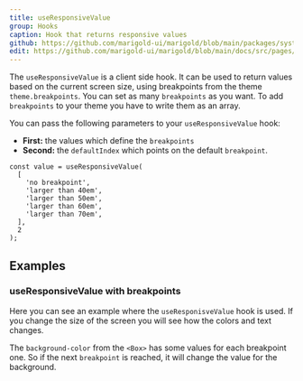 ```yaml
---
title: useResponsiveValue
group: Hooks
caption: Hook that returns responsive values
github: https://github.com/marigold-ui/marigold/blob/main/packages/system/src/hooks/useResponsiveValue.ts
edit: https://github.com/marigold-ui/marigold/blob/main/docs/src/pages/components/useResponsiveValue.mdx
---
```


The `useResponsiveValue` is a client side hook. It can be used to return values based on the current screen size, using breakpoints from the theme `theme.breakpoints`.
You can set as many `breakpoints` as you want.
To add `breakpoints` to your theme you have to write them as an array.

You can pass the following parameters to your `useResponsiveValue` hook:

- **First:** the values which define the `breakpoints`
- **Second:** the `defaultIndex` which points on the default `breakpoint`.

```tsx
const value = useResponsiveValue(
  [
    'no breakpoint',
    'larger than 40em',
    'larger than 50em',
    'larger than 60em',
    'larger than 70em',
  ],
  2
);
```

## Examples

### useResponsiveValue with breakpoints

Here you can see an example where the `useResponisveValue` hook is used. If you change the size of the screen you will see how the colors and text changes.

The `background-color` from the `<Box>` has some values for each breakpoint one. So if the next `breakpoint` is reached, it will change the value for the background.

```tsx preview file=hooks/useResponsiveValue.demo.tsx

```
